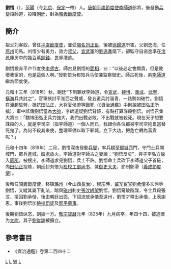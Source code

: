 '''劉悟'''（{{bd|782年||825年||catIdx=L刘}}），[[范陽|范陽]]（今[[北京|北京]]、[[保定|保定]]一帶）人。[[唐朝|唐朝]][[平盧節度使|平盧節度使]][[李師道|李師道]]部將，後發動[[兵變|兵變]]殺師道，投降[[朝廷|朝廷]]，封為[[昭義節度使|昭義節度使]]。

==簡介==
祖父刘客奴，曾任[[平盧節度使|平盧節度使]]，並受[[賜名|賜名]][[刘正臣|刘正臣]]，後被[[徐歸道|徐歸道]]所害。父劉逸海，任[[燕州|燕州]]司馬。刘悟少有勇力，效力[[叔父|叔父]]，[[宣武軍|宣武軍]]的[[劉逸準|劉逸準]]麾下，卻監守自盜逸準在[[洛邑|洛邑]]庫房中的幾百萬[[銅錢|銅錢]]，畏罪潛逃。

劉悟投奔平卢节度使[[李师古|李师古]]，師古見劉悟的[[面相|面相]]，曰：“以後必定會顯貴，但是敗壞我家的，也是這個人啊。”授劉悟为都知兵马使兼监察御史。師古死後，弟[[李師道|李師道]]繼為節度使。

元和十三年（818年）秋，朝廷“下制罪狀李師道，令[[宣武|宣武]]、[[魏博|魏博]]、[[義成|義成]]、[[武寧|武寧]]、[[滄景|橫海]]兵共討之”，官軍挾討平淮西之聲威，發五道兵討淄青，一路勢如破竹。劉悟在潭趙駐營，抵抗[[田弘正|田弘正]]，大将[[夏侯澄|夏侯澄]]等戰死（《[[資治通鑑|資治通鑑]]》中則說被[[田弘正|田弘正]]所擒），軍中謠傳劉悟當為[[大帥|大帥]]，李師道疑劉悟背叛，有點打算謀殺劉悟。刘悟召集大將曰：「魏博田弘正兵力強大，我們出戰必敗，不出戰就被殺死。現在天子想要誅殺的人，就是李司空（指李師道）一個人而已，我跟你各位都被李司空拖累當替死鬼了。為何不殺其來使，整理軍備以取下鄆城，立下大功，把危亡轉為富貴呢？」

元和十四年（819年）二月，劉悟深夜發動[[兵變|兵變]]，率兵趨至[[鄆城|鄆城]]西門，守門士兵開城門，眾兵進城，四處放火。李師道對李師古之妻說：“劉悟反矣”，與子李弘方躲入[[廁所|廁所]]，被搜出。李師道求見劉悟，兵士不許。劉悟命士兵砍下李師道父子首級，向[[田弘正|田弘正]]投降，朝廷封刘悟为[[检校|检校]][[工部尚书|工部尚书]]、兼[[御史大夫|御史大夫]]、節制鄭滑（[[義成節度使|義成節度使]]）。

後轉任[[昭義節度使|昭義節度使]]，移镇[[潞州|潞州]]（今山西[[長治市|長治]]），[[唐穆宗|穆宗]]時，[[监军|监军]][[宦官|宦官]][[劉承偕|劉承偕]]多次污辱劉悟，又縱其屬下亂法，暗與[[磁州|磁州]]刺史[[張汶|張汶]][[綁架|綁架]]劉悟，劉悟窺破陰謀，令士兵殺張汶，擅囚劉承偕，後由朝廷出面，下詔流放承偕至遠州，劉悟才釋出承偕，上表謝恩。事後劉悟加[[司徒|檢校司徒]]及[[同平章事|同平章事]]。

後期劉悟纵恣，割據一方。[[唐敬宗|敬宗]][[寶曆_(唐朝)|寶曆]]元年（825年）九月病卒，年四十四，被追赠为[[太尉|太尉]]。其子[[劉從諫|劉從諫]]被擁立。

==參考書目==
* 《資治通鑑》卷第二百四十二

{{藩鎮節度使|世襲開始<br>(前任為[[李愬|李愬]])|子[[劉從諫|劉從諫]]|唐朝[[昭義節度使|昭義節度使]]|819年—825年}}

[[Category:唐朝軍事人物|L]]
[[Category:昭義節度使|L]]
[[Category:刘姓|W]]
[[Category:唐朝同平章事|L]]